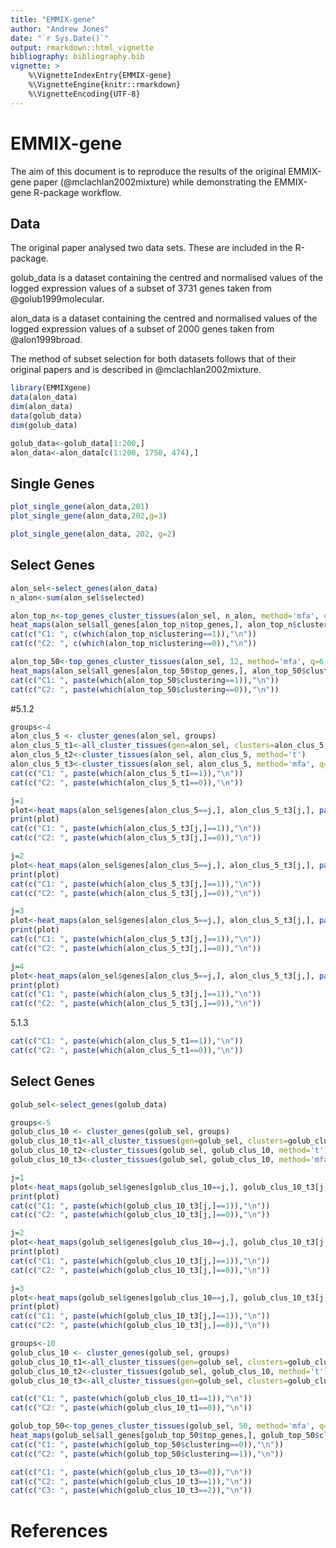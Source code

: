 ```yaml
---
title: "EMMIX-gene"
author: "Andrew Jones"
date: "`r Sys.Date()`"
output: rmarkdown::html_vignette
bibliography: bibliography.bib
vignette: >
    %\VignetteIndexEntry{EMMIX-gene}
    %\VignetteEngine{knitr::rmarkdown}
    %\VignetteEncoding{UTF-8}
---
```


# EMMIX-gene 
The aim of this document is to reproduce the results of the original EMMIX-gene paper (@mclachlan2002mixture) while demonstrating the EMMIX-gene R-package workflow.


## Data
The original paper analysed two data sets. These are included in the R-package. 

golub_data is a dataset containing the centred and normalised values of the logged expression values of a subset of 3731 genes taken from @golub1999molecular.

alon_data is a dataset containing the centred and normalised values of the logged expression values of a subset of 2000 genes taken from @alon1999broad.

The method of subset selection for both datasets follows that of their original papers and is described in @mclachlan2002mixture.

```r
library(EMMIXgene)
data(alon_data)
dim(alon_data)
data(golub_data)
dim(golub_data)

golub_data<-golub_data[1:200,]
alon_data<-alon_data[c(1:200, 1758, 474),]

```

## Single Genes

```r
plot_single_gene(alon_data,201) 
plot_single_gene(alon_data,202,g=3) 
```

```r
plot_single_gene(alon_data, 202, g=2) 
```

## Select Genes
```r
alon_sel<-select_genes(alon_data)
n_alon<-sum(alon_sel$selected)
```

```r
alon_top_n<-top_genes_cluster_tissues(alon_sel, n_alon, method='mfa', q=6, g=2)
heat_maps(alon_sel$all_genes[alon_top_n$top_genes,], alon_top_n$clustering)
cat(c("C1: ", c(which(alon_top_n$clustering==1)),"\n"))
cat(c("C2: ", c(which(alon_top_n$clustering==0)),"\n"))
```


```r
alon_top_50<-top_genes_cluster_tissues(alon_sel, 12, method='mfa', q=6, g=2)
heat_maps(alon_sel$all_genes[alon_top_50$top_genes,], alon_top_50$clustering)
cat(c("C1: ", paste(which(alon_top_50$clustering==1)),"\n"))
cat(c("C2: ", paste(which(alon_top_50$clustering==0)),"\n"))
```


#5.1.2
```r
groups<-4
alon_clus_5 <- cluster_genes(alon_sel, groups)
alon_clus_5_t1<-all_cluster_tissues(gen=alon_sel, clusters=alon_clus_5, q=3, G=2)
alon_clus_5_t2<-cluster_tissues(alon_sel, alon_clus_5, method='t')
alon_clus_5_t3<-cluster_tissues(alon_sel, alon_clus_5, method='mfa', q=2, G=2)
cat(c("C1: ", paste(which(alon_clus_5_t1==1)),"\n"))
cat(c("C2: ", paste(which(alon_clus_5_t1==0)),"\n"))

```


```r
j=1
plot<-heat_maps(alon_sel$genes[alon_clus_5==j,], alon_clus_5_t3[j,], paste0("Genes from Group G",j))
print(plot)
cat(c("C1: ", paste(which(alon_clus_5_t3[j,]==1)),"\n"))
cat(c("C2: ", paste(which(alon_clus_5_t3[j,]==0)),"\n"))
```

```r
j=2
plot<-heat_maps(alon_sel$genes[alon_clus_5==j,], alon_clus_5_t3[j,], paste0("Genes from Group G",j))
print(plot)
cat(c("C1: ", paste(which(alon_clus_5_t3[j,]==1)),"\n"))
cat(c("C2: ", paste(which(alon_clus_5_t3[j,]==0)),"\n"))
```

```r
j=3
plot<-heat_maps(alon_sel$genes[alon_clus_5==j,], alon_clus_5_t3[j,], paste0("Genes from Group G",j))
print(plot)
cat(c("C1: ", paste(which(alon_clus_5_t3[j,]==1)),"\n"))
cat(c("C2: ", paste(which(alon_clus_5_t3[j,]==0)),"\n"))
```


```r
j=4
plot<-heat_maps(alon_sel$genes[alon_clus_5==j,], alon_clus_5_t3[j,], paste0("Genes from Group G",j))
print(plot)
cat(c("C1: ", paste(which(alon_clus_5_t3[j,]==1)),"\n"))
cat(c("C2: ", paste(which(alon_clus_5_t3[j,]==0)),"\n"))
```


5.1.3
```r
cat(c("C1: ", paste(which(alon_clus_5_t1==1)),"\n"))
cat(c("C2: ", paste(which(alon_clus_5_t1==0)),"\n"))
```



## Select Genes
```r
golub_sel<-select_genes(golub_data)
```



```r
groups<-5
golub_clus_10 <- cluster_genes(golub_sel, groups)
golub_clus_10_t1<-all_cluster_tissues(gen=golub_sel, clusters=golub_clus_10, q=3, G=2)
golub_clus_10_t2<-cluster_tissues(golub_sel, golub_clus_10, method='t')
golub_clus_10_t3<-cluster_tissues(golub_sel, golub_clus_10, method='mfa', q=2)
```


```r
j=1
plot<-heat_maps(golub_sel$genes[golub_clus_10==j,], golub_clus_10_t3[j,], paste0("Genes from Group G",j))
print(plot)
cat(c("C1: ", paste(which(golub_clus_10_t3[j,]==1)),"\n"))
cat(c("C2: ", paste(which(golub_clus_10_t3[j,]==0)),"\n"))
```

```r
j=2
plot<-heat_maps(golub_sel$genes[golub_clus_10==j,], golub_clus_10_t3[j,], paste0("Genes from Group G",j))
print(plot)
cat(c("C1: ", paste(which(golub_clus_10_t3[j,]==1)),"\n"))
cat(c("C2: ", paste(which(golub_clus_10_t3[j,]==0)),"\n"))
```

```r
j=3
plot<-heat_maps(golub_sel$genes[golub_clus_10==j,], golub_clus_10_t3[j,], paste0("Genes from Group G",j))
print(plot)
cat(c("C1: ", paste(which(golub_clus_10_t3[j,]==1)),"\n"))
cat(c("C2: ", paste(which(golub_clus_10_t3[j,]==0)),"\n"))
```


```r
groups<-10
golub_clus_10 <- cluster_genes(golub_sel, groups)
golub_clus_10_t1<-all_cluster_tissues(gen=golub_sel, clusters=golub_clus_10, q=5, G=2)
golub_clus_10_t2<-cluster_tissues(golub_sel, golub_clus_10, method='t')
golub_clus_10_t3<-all_cluster_tissues(gen=golub_sel, clusters=golub_clus_10, q=3, G=3)
```


```r
cat(c("C1: ", paste(which(golub_clus_10_t1==1)),"\n"))
cat(c("C2: ", paste(which(golub_clus_10_t1==0)),"\n"))
```

```r
golub_top_50<-top_genes_cluster_tissues(golub_sel, 50, method='mfa', q=8, g=2)
heat_maps(golub_sel$all_genes[golub_top_50$top_genes,], golub_top_50$clustering)
cat(c("C1: ", paste(which(golub_top_50$clustering==0)),"\n"))
cat(c("C2: ", paste(which(golub_top_50$clustering==1)),"\n"))

```

```r
cat(c("C1: ", paste(which(golub_clus_10_t3==0)),"\n"))
cat(c("C2: ", paste(which(golub_clus_10_t3==1)),"\n"))
cat(c("C3: ", paste(which(golub_clus_10_t3==2)),"\n"))
```


# References